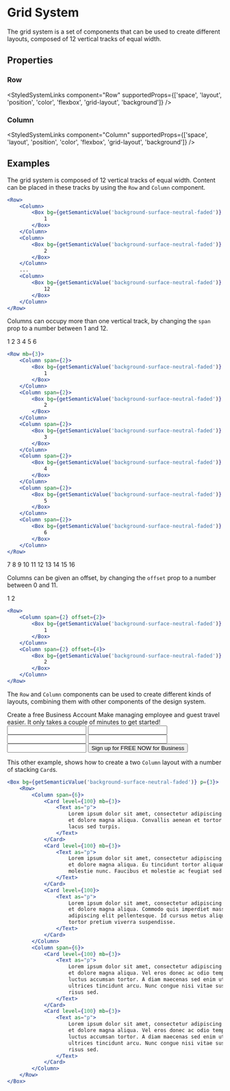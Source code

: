 
<Meta of={GridStories} />

# Grid System

The grid system is a set of components that can be used to create different layouts, composed of 12 vertical tracks of equal width.

## Properties

### Row

<StyledSystemLinks
    component="Row"
    supportedProps={['space', 'layout', 'position', 'color', 'flexbox', 'grid-layout', 'background']}
/>

### Column

<ArgTypes of={Column} />

<StyledSystemLinks
    component="Column"
    supportedProps={['space', 'layout', 'position', 'color', 'flexbox', 'grid-layout', 'background']}
/>

## Examples

The grid system is composed of 12 vertical tracks of equal width. Content can be placed in these tracks by using the `Row` and `Column` component.

<Primary />

```jsx
<Row>
    <Column>
        <Box bg={getSemanticValue('background-surface-neutral-faded')} textAlign="center">
            1
        </Box>
    </Column>
    <Column>
        <Box bg={getSemanticValue('background-surface-neutral-faded')} textAlign="center">
            2
        </Box>
    </Column>
    ...
    <Column>
        <Box bg={getSemanticValue('background-surface-neutral-faded')} textAlign="center">
            12
        </Box>
    </Column>
</Row>
```

Columns can occupy more than one vertical track, by changing the `span` prop to a number between 1 and 12.

<Unstyled>
    <Row mb={3}>
        <Column span={2}>
            <Box bg={getSemanticValue('background-surface-neutral-faded')} textAlign="center">
                1
            </Box>
        </Column>
        <Column span={2}>
            <Box bg={getSemanticValue('background-surface-neutral-faded')} textAlign="center">
                2
            </Box>
        </Column>
        <Column span={2}>
            <Box bg={getSemanticValue('background-surface-neutral-faded')} textAlign="center">
                3
            </Box>
        </Column>
        <Column span={2}>
            <Box bg={getSemanticValue('background-surface-neutral-faded')} textAlign="center">
                4
            </Box>
        </Column>
        <Column span={2}>
            <Box bg={getSemanticValue('background-surface-neutral-faded')} textAlign="center">
                5
            </Box>
        </Column>
        <Column span={2}>
            <Box bg={getSemanticValue('background-surface-neutral-faded')} textAlign="center">
                6
            </Box>
        </Column>
    </Row>
</Unstyled>

```jsx
<Row mb={3}>
    <Column span={2}>
        <Box bg={getSemanticValue('background-surface-neutral-faded')} textAlign="center">
            1
        </Box>
    </Column>
    <Column span={2}>
        <Box bg={getSemanticValue('background-surface-neutral-faded')} textAlign="center">
            2
        </Box>
    </Column>
    <Column span={2}>
        <Box bg={getSemanticValue('background-surface-neutral-faded')} textAlign="center">
            3
        </Box>
    </Column>
    <Column span={2}>
        <Box bg={getSemanticValue('background-surface-neutral-faded')} textAlign="center">
            4
        </Box>
    </Column>
    <Column span={2}>
        <Box bg={getSemanticValue('background-surface-neutral-faded')} textAlign="center">
            5
        </Box>
    </Column>
    <Column span={2}>
        <Box bg={getSemanticValue('background-surface-neutral-faded')} textAlign="center">
            6
        </Box>
    </Column>
</Row>
```

<Unstyled>
    <Row mb={3}>
        <Column span={3}>
            <Box bg={getSemanticValue('background-surface-neutral-faded')} textAlign="center">
                7
            </Box>
        </Column>
        <Column span={3}>
            <Box bg={getSemanticValue('background-surface-neutral-faded')} textAlign="center">
                8
            </Box>
        </Column>
        <Column span={3}>
            <Box bg={getSemanticValue('background-surface-neutral-faded')} textAlign="center">
                9
            </Box>
        </Column>
        <Column span={3}>
            <Box bg={getSemanticValue('background-surface-neutral-faded')} textAlign="center">
                10
            </Box>
        </Column>
    </Row>
    <Row mb={3}>
        <Column span={4}>
            <Box bg={getSemanticValue('background-surface-neutral-faded')} textAlign="center">
                11
            </Box>
        </Column>
        <Column span={4}>
            <Box bg={getSemanticValue('background-surface-neutral-faded')} textAlign="center">
                12
            </Box>
        </Column>
        <Column span={4}>
            <Box bg={getSemanticValue('background-surface-neutral-faded')} textAlign="center">
                13
            </Box>
        </Column>
    </Row>
    <Row mb={3}>
        <Column span={6}>
            <Box bg={getSemanticValue('background-surface-neutral-faded')} textAlign="center">
                14
            </Box>
        </Column>
        <Column span={6}>
            <Box bg={getSemanticValue('background-surface-neutral-faded')} textAlign="center">
                15
            </Box>
        </Column>
    </Row>
    <Row>
        <Column span={12}>
            <Box bg={getSemanticValue('background-surface-neutral-faded')} textAlign="center">
                16
            </Box>
        </Column>
    </Row>
</Unstyled>

Columns can be given an offset, by changing the `offset` prop to a number between 0 and 11.

<Unstyled>
    <Row>
        <Column span={2} offset={2}>
            <Box bg={getSemanticValue('background-surface-neutral-faded')} textAlign="center">
                1
            </Box>
        </Column>
        <Column span={2} offset={4}>
            <Box bg={getSemanticValue('background-surface-neutral-faded')} textAlign="center">
                2
            </Box>
        </Column>
    </Row>
</Unstyled>

```jsx
<Row>
    <Column span={2} offset={2}>
        <Box bg={getSemanticValue('background-surface-neutral-faded')} textAlign="center">
            1
        </Box>
    </Column>
    <Column span={2} offset={4}>
        <Box bg={getSemanticValue('background-surface-neutral-faded')} textAlign="center">
            2
        </Box>
    </Column>
</Row>
```

The `Row` and `Column` components can be used to create different kinds of layouts, combining them with other components of the design system.

<Unstyled>
    <Row mb={3}>
        <Column span={12}>
            <Headline as="h2">Create a free Business Account</Headline>
            <Text as="p">
                Make managing employee and guest travel easier. It only takes a couple of minutes to get started!
            </Text>
        </Column>
    </Row>
    <Row mb={3}>
        <Column span={6}>
            <Input label="First Name" width="100%" />
        </Column>
        <Column span={6}>
            <Input label="Last Name" width="100%" />
        </Column>
    </Row>
    <Row mb={3}>
        <Column span={6}>
            <Input label="Email" width="100%" />
        </Column>
        <Column span={2}>
            <Input label="Area Code" width="100%" />
        </Column>
        <Column span={4}>
            <Input label="Phone Number" width="100%" />
        </Column>
    </Row>
    <Row>
        <Column span={6} offset={6}>
            <Button width="100%">Sign up for FREE NOW for Business</Button>
        </Column>
    </Row>
</Unstyled>

This other example, shows how to create a two `Column` layout with a number of stacking `Card`s.

```jsx
<Box bg={getSemanticValue('background-surface-neutral-faded')} p={3}>
    <Row>
        <Column span={6}>
            <Card level={100} mb={3}>
                <Text as="p">
                    Lorem ipsum dolor sit amet, consectetur adipiscing elit, sed do eiusmod tempor incididunt ut labore
                    et dolore magna aliqua. Convallis aenean et tortor at risus viverra adipiscing at. Duis ultricies
                    lacus sed turpis.
                </Text>
            </Card>
            <Card level={100} mb={3}>
                <Text as="p">
                    Lorem ipsum dolor sit amet, consectetur adipiscing elit, sed do eiusmod tempor incididunt ut labore
                    et dolore magna aliqua. Eu tincidunt tortor aliquam nulla facilisi. Lobortis elementum nibh tellus
                    molestie nunc. Faucibus et molestie ac feugiat sed lectus.
                </Text>
            </Card>
            <Card level={100}>
                <Text as="p">
                    Lorem ipsum dolor sit amet, consectetur adipiscing elit, sed do eiusmod tempor incididunt ut labore
                    et dolore magna aliqua. Commodo quis imperdiet massa tincidunt. Ipsum dolor sit amet consectetur
                    adipiscing elit pellentesque. Id cursus metus aliquam eleifend mi in. Pretium fusce id velit ut
                    tortor pretium viverra suspendisse.
                </Text>
            </Card>
        </Column>
        <Column span={6}>
            <Card level={100} mb={3}>
                <Text as="p">
                    Lorem ipsum dolor sit amet, consectetur adipiscing elit, sed do eiusmod tempor incididunt ut labore
                    et dolore magna aliqua. Vel eros donec ac odio tempor. Vulputate enim nulla aliquet porttitor lacus
                    luctus accumsan tortor. A diam maecenas sed enim ut. Maecenas sed enim ut sem. Laoreet id donec
                    ultrices tincidunt arcu. Nunc congue nisi vitae suscipit tellus mauris. Euismod lacinia at quis
                    risus sed.
                </Text>
            </Card>
            <Card level={100} mb={3}>
                <Text as="p">
                    Lorem ipsum dolor sit amet, consectetur adipiscing elit, sed do eiusmod tempor incididunt ut labore
                    et dolore magna aliqua. Vel eros donec ac odio tempor. Vulputate enim nulla aliquet porttitor lacus
                    luctus accumsan tortor. A diam maecenas sed enim ut. Maecenas sed enim ut sem. Laoreet id donec
                    ultrices tincidunt arcu. Nunc congue nisi vitae suscipit tellus mauris. Euismod lacinia at quis
                    risus sed.
                </Text>
            </Card>
        </Column>
    </Row>
</Box>
```
